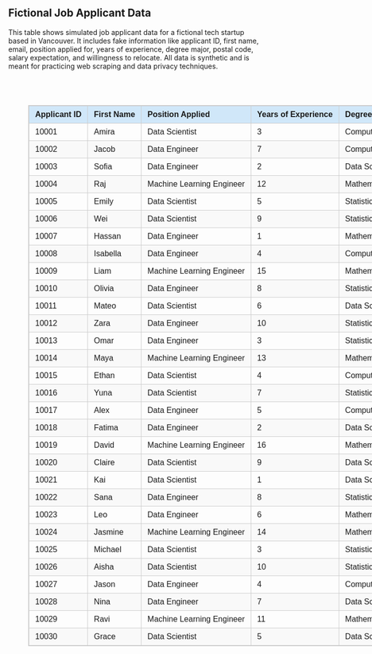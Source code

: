 ## Fictional Job Applicant Data

This table shows simulated job applicant data for a fictional tech startup based in Vancouver. It includes fake information like applicant ID, first name, email, position applied for, years of experience, degree major, postal code, salary expectation, and willingness to relocate. All data is synthetic and is meant for practicing web scraping and data privacy techniques.


<style>
  /* Full width container with padding and horizontal scroll */
  div.table-container {
    width: 100vw; /* full viewport width */
    padding: 40px;
    overflow-x: auto;
    box-sizing: border-box; /* include padding in width */
  }

  table.custom-table {
    border-collapse: collapse;
    width: 100%;  /* stretch to fill container */
    border: 1px solid #ccc;
    font-family: Arial, sans-serif;
    table-layout: auto; 
  }

  table.custom-table thead {
    background-color: #d0e7f9;
  }

  table.custom-table th,
  table.custom-table td {
    padding: 8px 12px;
    border: 1px solid #ccc;
    text-align: left;
    white-space: nowrap;
    overflow: hidden;
    text-overflow: ellipsis;
  }

  table.custom-table tr:nth-child(even) {
    background-color: #f9f9f9;
  }

  table.custom-table tr:hover {
    background-color: #eef6fc;
  }
</style>

<div class="table-container">
  <table class="custom-table">
    <thead>
      <tr>
        <th>Applicant ID</th>
        <th>First Name</th>
        <th>Position Applied</th>
        <th>Years of Experience</th>
        <th>Degree Major</th>
        <th>Current Location</th>
        <th>Salary Expectation</th>
        <th>Willing to Relocate</th>
      </tr>
    </thead>
    <tbody>
      <tr><td>10001</td><td>Amira</td><td>Data Scientist</td><td>3</td><td>Computer Science</td><td>Toronto</td><td>$85,000</td><td>No</td></tr>
      <tr><td>10002</td><td>Jacob</td><td>Data Engineer</td><td>7</td><td>Computer Science</td><td>Montreal</td><td>$110,000</td><td>Yes</td></tr>
      <tr><td>10003</td><td>Sofia</td><td>Data Engineer</td><td>2</td><td>Data Science</td><td>Calgary</td><td>$80,000</td><td>No</td></tr>
      <tr><td>10004</td><td>Raj</td><td>Machine Learning Engineer</td><td>12</td><td>Mathematics</td><td>Toronto</td><td>$150,000</td><td>Yes</td></tr>
      <tr><td>10005</td><td>Emily</td><td>Data Scientist</td><td>5</td><td>Statistics</td><td>Vancouver</td><td>$95,000</td><td>No</td></tr>
      <tr><td>10006</td><td>Wei</td><td>Data Scientist</td><td>9</td><td>Statistics</td><td>Calgary</td><td>$125,000</td><td>Yes</td></tr>
      <tr><td>10007</td><td>Hassan</td><td>Data Engineer</td><td>1</td><td>Mathematics</td><td>Montreal</td><td>$80,000</td><td>No</td></tr>
      <tr><td>10008</td><td>Isabella</td><td>Data Engineer</td><td>4</td><td>Computer Science</td><td>Toronto</td><td>$90,000</td><td>Yes</td></tr>
      <tr><td>10009</td><td>Liam</td><td>Machine Learning Engineer</td><td>15</td><td>Mathematics</td><td>Calgary</td><td>$180,000</td><td>Yes</td></tr>
      <tr><td>10010</td><td>Olivia</td><td>Data Engineer</td><td>8</td><td>Statistics</td><td>Vancouver</td><td>$110,000</td><td>No</td></tr>
      <tr><td>10011</td><td>Mateo</td><td>Data Scientist</td><td>6</td><td>Data Science</td><td>Toronto</td><td>$105,000</td><td>Yes</td></tr>
      <tr><td>10012</td><td>Zara</td><td>Data Engineer</td><td>10</td><td>Statistics</td><td>Vancouver</td><td>$130,000</td><td>No</td></tr>
      <tr><td>10013</td><td>Omar</td><td>Data Engineer</td><td>3</td><td>Statistics</td><td>Calgary</td><td>$85,000</td><td>No</td></tr>
      <tr><td>10014</td><td>Maya</td><td>Machine Learning Engineer</td><td>13</td><td>Mathematics</td><td>Montreal</td><td>$155,000</td><td>Yes</td></tr>
      <tr><td>10015</td><td>Ethan</td><td>Data Scientist</td><td>4</td><td>Computer Science</td><td>Toronto</td><td>$90,000</td><td>No</td></tr>
      <tr><td>10016</td><td>Yuna</td><td>Data Scientist</td><td>7</td><td>Statistics</td><td>Vancouver</td><td>$115,000</td><td>Yes</td></tr>
      <tr><td>10017</td><td>Alex</td><td>Data Engineer</td><td>5</td><td>Computer Science</td><td>Montreal</td><td>$100,000</td><td>No</td></tr>
      <tr><td>10018</td><td>Fatima</td><td>Data Engineer</td><td>2</td><td>Data Science</td><td>Toronto</td><td>$80,000</td><td>No</td></tr>
      <tr><td>10019</td><td>David</td><td>Machine Learning Engineer</td><td>16</td><td>Mathematics</td><td>Calgary</td><td>$190,000</td><td>Yes</td></tr>
      <tr><td>10020</td><td>Claire</td><td>Data Scientist</td><td>9</td><td>Data Science</td><td>Vancouver</td><td>$120,000</td><td>No</td></tr>
      <tr><td>10021</td><td>Kai</td><td>Data Scientist</td><td>1</td><td>Data Science</td><td>Montreal</td><td>$80,000</td><td>No</td></tr>
      <tr><td>10022</td><td>Sana</td><td>Data Engineer</td><td>8</td><td>Statistics</td><td>Toronto</td><td>$115,000</td><td>Yes</td></tr>
      <tr><td>10023</td><td>Leo</td><td>Data Engineer</td><td>6</td><td>Mathematics</td><td>Calgary</td><td>$105,000</td><td>No</td></tr>
      <tr><td>10024</td><td>Jasmine</td><td>Machine Learning Engineer</td><td>14</td><td>Mathematics</td><td>Vancouver</td><td>$165,000</td><td>Yes</td></tr>
      <tr><td>10025</td><td>Michael</td><td>Data Scientist</td><td>3</td><td>Statistics</td><td>Montreal</td><td>$85,000</td><td>No</td></tr>
      <tr><td>10026</td><td>Aisha</td><td>Data Scientist</td><td>10</td><td>Statistics</td><td>Toronto</td><td>$130,000</td><td>No</td></tr>
      <tr><td>10027</td><td>Jason</td><td>Data Engineer</td><td>4</td><td>Computer Science</td><td>Calgary</td><td>$95,000</td><td>Yes</td></tr>
      <tr><td>10028</td><td>Nina</td><td>Data Engineer</td><td>7</td><td>Data Science</td><td>Toronto</td><td>$115,000</td><td>No</td></tr>
      <tr><td>10029</td><td>Ravi</td><td>Machine Learning Engineer</td><td>11</td><td>Mathematics</td><td>Vancouver</td><td>$140,000</td><td>No</td></tr>
      <tr><td>10030</td><td>Grace</td><td>Data Scientist</td><td>5</td><td>Data Science</td><td>Montreal</td><td>$100,000</td><td>Yes</td></tr>
    </tbody>
  </table>
</div>
